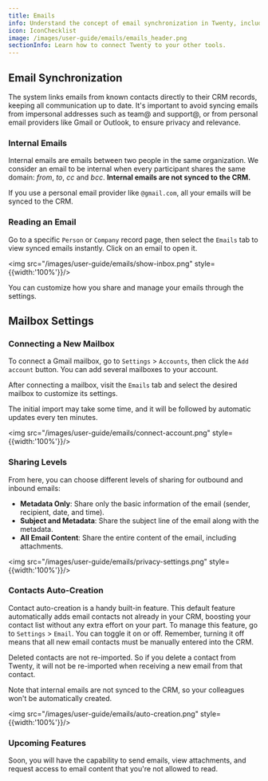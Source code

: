 ```yaml
---
title: Emails
info: Understand the concept of email synchronization in Twenty, including how to read synced emails, connect new mailboxes, and set sharing levels.
icon: IconChecklist
image: /images/user-guide/emails/emails_header.png
sectionInfo: Learn how to connect Twenty to your other tools.
---
```


## Email Synchronization

The system links emails from known contacts directly to their CRM records, keeping all communication up to date. It's important to avoid syncing emails from impersonal addresses such as team@ and support@, or from personal email providers like Gmail or Outlook, to ensure privacy and relevance.


### Internal Emails

Internal emails are emails between two people in the same organization. We consider an email to be internal when every participant shares the same domain: *from*, *to*, *cc* and *bcc*. **Internal emails are not synced to the CRM.**

If you use a personal email provider like `@gmail.com`, all your emails will be synced to the CRM. 


### Reading an Email

Go to a specific `Person` or `Company` record page, then select the `Emails` tab to view synced emails instantly. Click on an email to open it.

<img src="/images/user-guide/emails/show-inbox.png" style={{width:'100%'}}/>

You can customize how you share and manage your emails through the settings. 

## Mailbox Settings

### Connecting a New Mailbox

To connect a Gmail mailbox, go to `Settings` > `Accounts`, then click the `Add account` button. You can add several mailboxes to your account.

After connecting a mailbox, visit the `Emails` tab and select the desired mailbox to customize its settings.

The initial import may take some time, and it will be followed by automatic updates every ten minutes.

<img src="/images/user-guide/emails/connect-account.png" style={{width:'100%'}}/>

### Sharing Levels

From here, you can choose different levels of sharing for outbound and inbound emails:

-  **Metadata Only**: Share only the basic information of the email (sender, recipient, date, and time).
-  **Subject and Metadata**: Share the subject line of the email along with the metadata.
-  **All Email Content**: Share the entire content of the email, including attachments.

<img src="/images/user-guide/emails/privacy-settings.png" style={{width:'100%'}}/>

### Contacts Auto-Creation

Contact auto-creation is a handy built-in feature. This default feature automatically adds email contacts not already in your CRM, boosting your contact list without any extra effort on your part. To manage this feature, go to `Settings` > `Email`. You can toggle it on or off. Remember, turning it off means that all new email contacts must be manually entered into the CRM.  

Deleted contacts are not re-imported. So if you delete a contact from Twenty, it will not be re-imported when receiving a new email from that contact.  

Note that internal emails are not synced to the CRM, so your colleagues won't be automatically created.

<img src="/images/user-guide/emails/auto-creation.png" style={{width:'100%'}}/>

### Upcoming Features

Soon, you will have the capability to send emails, view attachments, and request access to email content that you're not allowed to read.

<ArticleEditContent></ArticleEditContent>